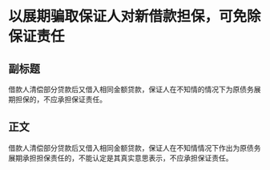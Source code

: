 # 以展期骗取保证人对新借款担保，可免除保证责任
## 副标题
借款人清偿部分贷款后又借入相同金额贷款，保证人在不知情的情况下为原债务展期担保的，不应承担保证责任。
## 正文
借款人清偿部分贷款后又借入相同金额贷款，保证人在不知情情况下作出为原债务展期承担担保责任的，不能认定是其真实意思表示，不应承担保证责任。